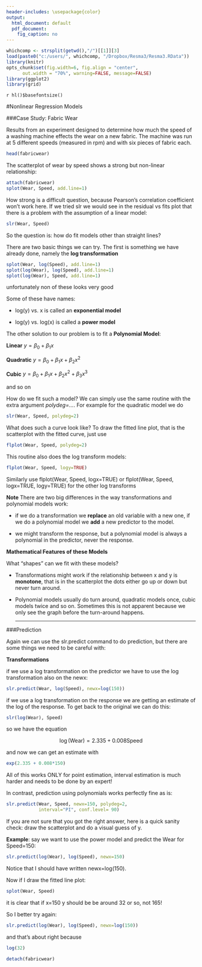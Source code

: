 ```yaml
---
header-includes: \usepackage{color}
output:
  html_document: default
  pdf_document:
    fig_caption: no
---
```

<style>
table, th, td { text-align:right; }
th, td {padding: 10px;}
</style>

```r
whichcomp <- strsplit(getwd(),"/")[[1]][3]
load(paste0("c:/users/", whichcomp, "/Dropbox/Resma3/Resma3.RData"))
library(knitr)
opts_chunk$set(fig.width=6, fig.align = "center", 
      out.width = "70%", warning=FALSE, message=FALSE)
library(ggplot2)
library(grid)
```
`r hl()$basefontsize()`

#Nonlinear Regression Models

###Case Study: Fabric Wear

Results from an experiment designed to determine how much the speed of a washing machine effects the wear on a new fabric. The machine was run at 5 different speeds (measured in rpm) and with six pieces of fabric each.

```r
head(fabricwear)
```

The scatterplot of wear by speed shows a strong but non-linear relationship:

```r
attach(fabricwear)
splot(Wear, Speed, add.line=1)
```

How strong is a difficult question, because Pearson's correlation coefficient won't work here. If we tried slr we would see in the residual vs fits plot that there is a problem with the assumption of a linear model:

```r
slr(Wear, Speed)
```

So the question is: how do fit models other than straight lines?

There are two basic things we can try. The first is something we have already done, namely the **log transformation**

```r
splot(Wear, log(Speed), add.line=1)
splot(log(Wear), log(Speed), add.line=1)
splot(log(Wear), Speed, add.line=1)
```

unfortunately non of these looks very good

Some of these have names:

- log(y) vs. x is called an **exponential model**

- log(y) vs. log(x) is called a **power model**

The other solution to our problem is to fit a **Polynomial Model**:

**Linear** $y=\beta_0+\beta_1 x$

**Quadratic** $y=\beta_0+\beta_1 x+\beta_2 x^2$

**Cubic** $y=\beta_0+\beta_1 x+\beta_2 x^2+\beta_3 x^3$

and so on

How do we fit such a model? We can simply use the same routine  with the extra argument *polydeg=...*. For example for the quadratic model we do

```r
slr(Wear, Speed, polydeg=2)
```

What does such a curve look like? To draw the fitted line plot, that is the scatterplot with the fitted curve, just use

```r
flplot(Wear, Speed, polydeg=2)
```

This routine also does the log transform models:

```r
flplot(Wear, Speed, logy=TRUE)  
```

Similarly use flplot(Wear, Speed, logx=TRUE) or flplot(Wear, Speed, logx=TRUE, logy=TRUE) for the other log transforms

**Note**
There are two big differences in the way transformations and polynomial models work: 

- if we do a transformation we **replace** an old variable with a new one, if we do a polynomial model we **add** a new predictor to the model.

- we might transform the response, but a polynomial model is always a polynomial in the predictor, never the response. 

**Mathematical Features of these Models**

What "shapes" can we fit with these models?

- Transformations might work if the relationship between x and y is **monotone**, that is in the scatterplot the dots either go up or down but never turn around.

- Polynomial models usually do turn around, quadratic models once, cubic models twice and so on. Sometimes this is not apparent because we only see the graph before the turn-around happens. 
<hr>

###Prediction

Again we can use the slr.predict command to do prediction, but there are some things we need to be careful with:

**Transformations**

if we use a log transformation on the predictor we have to use the log transformation also on the newx: 

```r
slr.predict(Wear, log(Speed), newx=log(150))
```

if we use a log transformation on the response we are getting an estimate of the log of the response. To get back to the original we can do this:

```r
slr(log(Wear), Speed) 
```

so we have the equation

$$
\log(\text{Wear})  = 2.335 + 0.008 \text{Speed} 
$$

and now we can get an estimate with 

```r
exp(2.335 + 0.008*150)
```

All of this works ONLY for point estimation, interval estimation is much harder and needs to be done by an expert!

In contrast, prediction using polynomials works perfectly fine as is:

```r
slr.predict(Wear, Speed, newx=150, polydeg=2, 
            interval="PI", conf.level= 90)
```

If you are not sure that you got the right answer, here is a quick sanity check: draw the scatterplot and do a visual guess of y.

**Example**: say we want to use the power model and predict the Wear for Speed=150:

```r
slr.predict(log(Wear), log(Speed), newx=150)
```

Notice that I should have written newx=log(150).

Now if I draw the fitted line plot:

```r
splot(Wear, Speed)
```

it is clear that if x=150 y should be be around 32 or so, not 165!

So I better try again:

```r
slr.predict(log(Wear), log(Speed), newx=log(150))
```

and that's about right because

```r
log(32)
```


```r
detach(fabricwear)
```
